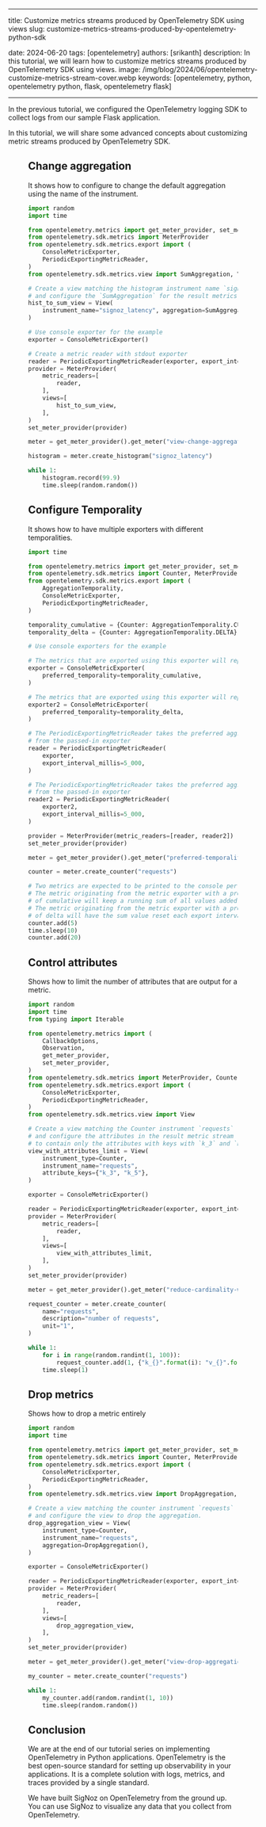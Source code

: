 
---

title: Customize metrics streams produced by OpenTelemetry SDK using views
slug: customize-metrics-streams-produced-by-opentelemetry-python-sdk

date: 2024-06-20
tags: [opentelemetry]
authors: [srikanth]
description: In this tutorial, we will learn how to customize metrics streams produced by OpenTelemetry SDK using views.
image: /img/blog/2024/06/opentelemetry-customize-metrics-stream-cover.webp
keywords: [opentelemetry, python, opentelemetry python, flask, opentelemetry flask]

---

In the previous tutorial, we configured the OpenTelemetry logging SDK to collect logs from our sample Flask application. 

In this tutorial, we will share some advanced concepts about customizing metric streams produced by OpenTelemetry SDK.

<Figure src="/img/opentelemetry/2024/06/opentelemetry-customize-metrics-stream-cover.webp" alt="d" caption="" />

## Change aggregation

It shows how to configure to change the default aggregation using the name of the instrument.

```python
import random
import time

from opentelemetry.metrics import get_meter_provider, set_meter_provider
from opentelemetry.sdk.metrics import MeterProvider
from opentelemetry.sdk.metrics.export import (
    ConsoleMetricExporter,
    PeriodicExportingMetricReader,
)
from opentelemetry.sdk.metrics.view import SumAggregation, View

# Create a view matching the histogram instrument name `signoz_latency`
# and configure the `SumAggregation` for the result metrics stream
hist_to_sum_view = View(
    instrument_name="signoz_latency", aggregation=SumAggregation()
)

# Use console exporter for the example
exporter = ConsoleMetricExporter()

# Create a metric reader with stdout exporter
reader = PeriodicExportingMetricReader(exporter, export_interval_millis=1_000)
provider = MeterProvider(
    metric_readers=[
        reader,
    ],
    views=[
        hist_to_sum_view,
    ],
)
set_meter_provider(provider)

meter = get_meter_provider().get_meter("view-change-aggregation", "0.1.2")

histogram = meter.create_histogram("signoz_latency")

while 1:
    histogram.record(99.9)
    time.sleep(random.random())
```

## Configure Temporality

It shows how to have multiple exporters with different temporalities.

```python
import time

from opentelemetry.metrics import get_meter_provider, set_meter_provider
from opentelemetry.sdk.metrics import Counter, MeterProvider
from opentelemetry.sdk.metrics.export import (
    AggregationTemporality,
    ConsoleMetricExporter,
    PeriodicExportingMetricReader,
)

temporality_cumulative = {Counter: AggregationTemporality.CUMULATIVE}
temporality_delta = {Counter: AggregationTemporality.DELTA}

# Use console exporters for the example

# The metrics that are exported using this exporter will represent a cumulative value
exporter = ConsoleMetricExporter(
    preferred_temporality=temporality_cumulative,
)

# The metrics that are exported using this exporter will represent a delta value
exporter2 = ConsoleMetricExporter(
    preferred_temporality=temporality_delta,
)

# The PeriodicExportingMetricReader takes the preferred aggregation
# from the passed-in exporter
reader = PeriodicExportingMetricReader(
    exporter,
    export_interval_millis=5_000,
)

# The PeriodicExportingMetricReader takes the preferred aggregation
# from the passed-in exporter
reader2 = PeriodicExportingMetricReader(
    exporter2,
    export_interval_millis=5_000,
)

provider = MeterProvider(metric_readers=[reader, reader2])
set_meter_provider(provider)

meter = get_meter_provider().get_meter("preferred-temporality", "0.1.2")

counter = meter.create_counter("requests")

# Two metrics are expected to be printed to the console per export interval.
# The metric originating from the metric exporter with a preferred temporality
# of cumulative will keep a running sum of all values added.
# The metric originating from the metric exporter with a preferred temporality
# of delta will have the sum value reset each export interval.
counter.add(5)
time.sleep(10)
counter.add(20)
```

## Control attributes

Shows how to limit the number of attributes that are output for a metric.

```python
import random
import time
from typing import Iterable

from opentelemetry.metrics import (
    CallbackOptions,
    Observation,
    get_meter_provider,
    set_meter_provider,
)
from opentelemetry.sdk.metrics import MeterProvider, Counter
from opentelemetry.sdk.metrics.export import (
    ConsoleMetricExporter,
    PeriodicExportingMetricReader,
)
from opentelemetry.sdk.metrics.view import View

# Create a view matching the Counter instrument `requests`
# and configure the attributes in the result metric stream
# to contain only the attributes with keys with `k_3` and `k_5`
view_with_attributes_limit = View(
    instrument_type=Counter,
    instrument_name="requests",
    attribute_keys={"k_3", "k_5"},
)

exporter = ConsoleMetricExporter()

reader = PeriodicExportingMetricReader(exporter, export_interval_millis=1_000)
provider = MeterProvider(
    metric_readers=[
        reader,
    ],
    views=[
        view_with_attributes_limit,
    ],
)
set_meter_provider(provider)

meter = get_meter_provider().get_meter("reduce-cardinality-with-view", "0.1.2")

request_counter = meter.create_counter(
    name="requests",
    description="number of requests",
    unit="1",
)

while 1:
    for i in range(random.randint(1, 100)):
        request_counter.add(1, {"k_{}".format(i): "v_{}".format(i)})
    time.sleep(1)
```

## Drop metrics

Shows how to drop a metric entirely

```python
import random
import time

from opentelemetry.metrics import get_meter_provider, set_meter_provider
from opentelemetry.sdk.metrics import Counter, MeterProvider
from opentelemetry.sdk.metrics.export import (
    ConsoleMetricExporter,
    PeriodicExportingMetricReader,
)
from opentelemetry.sdk.metrics.view import DropAggregation, View

# Create a view matching the counter instrument `requests`
# and configure the view to drop the aggregation.
drop_aggregation_view = View(
    instrument_type=Counter,
    instrument_name="requests",
    aggregation=DropAggregation(),
)

exporter = ConsoleMetricExporter()

reader = PeriodicExportingMetricReader(exporter, export_interval_millis=1_000)
provider = MeterProvider(
    metric_readers=[
        reader,
    ],
    views=[
        drop_aggregation_view,
    ],
)
set_meter_provider(provider)

meter = get_meter_provider().get_meter("view-drop-aggregation", "0.1.2")

my_counter = meter.create_counter("requests")

while 1:
    my_counter.add(random.randint(1, 10))
    time.sleep(random.random())
```

## Conclusion

We are at the end of our tutorial series on implementing OpenTelemetry in Python applications. OpenTelemetry is the best open-source standard for setting up observability in your applications. It is a complete solution with logs, metrics, and traces provided by a single standard. 

We have built SigNoz on OpenTelemetry from the ground up. You can use SigNoz to visualize any data that you collect from OpenTelemetry.